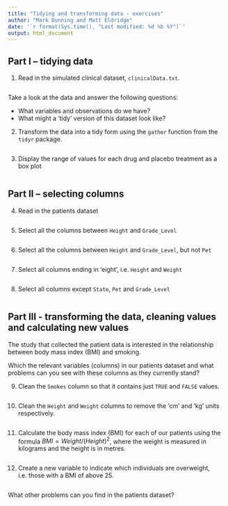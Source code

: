 ```yaml
---
title: "Tidying and transforming data - exercises"
author: "Mark Dunning and Matt Eldridge"
date: '`r format(Sys.time(), "Last modified: %d %b %Y")`'
output: html_document
---
```


## Part I -- tidying data

1. Read in the simulated clinical dataset, `clinicalData.txt`.

```r

```

Take a look at the data and answer the following questions:

* What variables and observations do we have?
* What might a 'tidy' version of this dataset look like?

2. Transform the data into a tidy form using the `gather` function from the `tidyr` package.

```r

```

3. Display the range of values for each drug and placebo treatment as a box plot

```r

```

## Part II -- selecting columns

4. Read in the patients dataset

```r

```

5. Select all the columns between `Height` and `Grade_Level`

```r

```

6. Select all the columns between `Height` and `Grade_Level`, but not `Pet`

```r

```

7. Select all columns ending in 'eight', i.e. `Height` and `Weight`

```r

```

8. Select all columns except `State`, `Pet` and `Grade_Level`

```r

```

## Part III - transforming the data, cleaning values and calculating new values

The study that collected the patient data is interested in the relationship between body mass index (BMI) and smoking.

Which the relevant variables (columns) in our patients dataset and what problems can you see with these columns as they currently stand?

9. Clean the `Smokes` column so that it contains just `TRUE` and `FALSE` values.

```r

```

10. Clean the `Height` and `Weight` columns to remove the 'cm' and 'kg' units respectively.

```r

```

11. Calculate the body mass index (BMI) for each of our patients using the formula $BMI = Weight / (Height)^2$, where the weight is measured in kilograms and the height is in metres.

```r

```

12. Create a new variable to indicate which individuals are overweight, i.e. those with a BMI of above 25.

```r

```

What other problems can you find in the patients dataset?

